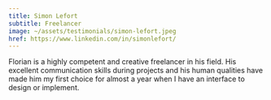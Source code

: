 ```yaml
---
title: Simon Lefort
subtitle: Freelancer
image: ~/assets/testimonials/simon-lefort.jpeg
href: https://www.linkedin.com/in/simonlefort/
---
```


Florian is a highly competent and creative freelancer in his field.
His excellent communication skills during projects and his human qualities
have made him my first choice for almost a year when I have an interface
to design or implement.
